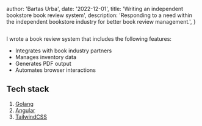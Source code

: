 
  author: 'Bartas Urba',
  date: '2022-12-01',
  title: 'Writing an independent bookstore book review system',
  description:
    'Responding to a need within the independent bookstore industry for better book review management.',
}


<Image src={designSystem} alt="" />

I wrote a book review system that includes the following features:

- Integrates with book industry partners
- Manages inventory data
- Generates PDF output
- Automates browser interactions

## Tech stack

1. [Golang](https://go.dev/)
1. [Angular](https://angular.io/)
1. [TailwindCSS](https://tailwindcss.com/)
